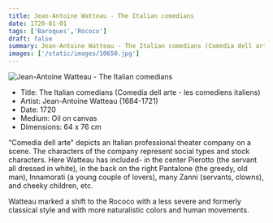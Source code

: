 ```yaml
---
title: Jean-Antoine Watteau - The Italian comedians
date: 1720-01-01
tags: ['Baroques','Rococo']
draft: false
summary: Jean-Antoine Watteau - The Italian comedians (Comedia dell arte - les comediens italiens)
images: ['/static/images/10650.jpg']
---
```


![Jean-Antoine Watteau - The Italian comedians](/static/images/10650.jpg)

* Title: The Italian comedians (Comedia dell arte - les comediens italiens)
* Artist: Jean-Antoine Watteau (1684-1721)
* Date: 1720
* Medium: Oil on canvas
* Dimensions:  64 x 76 cm

“Comedia dell arte” depicts an Italian professional theater company on a scene. The characters of the company represent social types and stock characters. Here Watteau has included- in the center Pierotto (the servant all dressed in white), in the back on the right Pantalone (the greedy, old man), Innamorati (a young couple of lovers), many Zanni (servants, clowns), and cheeky children, etc.

Watteau marked a shift to the Rococo with a less severe and formerly classical style and with more naturalistic colors and human movements.

